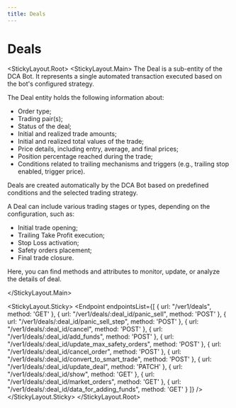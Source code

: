 ```yaml
---
title: Deals
---
```



# Deals

<StickyLayout.Root>
<StickyLayout.Main>
The Deal is a sub-entity of the DCA Bot. It represents a single automated transaction executed based on the bot's configured strategy.

The Deal entity holds the following information about:

* Order type;
* Trading pair(s);
* Status of the deal;
* Initial and realized trade amounts;
* Initial and realized total values of the trade;
* Price details, including entry, average, and final prices;
* Position percentage reached during the trade;
* Conditions related to trailing mechanisms and triggers (e.g., trailing stop enabled, trigger price).

Deals are created automatically by the DCA Bot based on predefined conditions and the selected trading strategy.

A Deal can include various trading stages or types, depending on the configuration, such as:

* Initial trade opening;
* Trailing Take Profit execution;
* Stop Loss activation;
* Safety orders placement;
* Final trade closure.

Here, you can find methods and attributes to monitor, update, or analyze the details of deal.

</StickyLayout.Main>

<StickyLayout.Sticky>
<Endpoint
  endpointsList={[
    {
      url: "/ver1/deals",
      method: 'GET'
    },
    {
      url: "/ver1/deals/:deal_id/panic_sell",
      method: 'POST'
    },
    {
      url: "/ver1/deals/:deal_id/panic_sell_step",
      method: 'POST'
    },
     {
      url: "/ver1/deals/:deal_id/cancel",
      method: 'POST'
    },
    {
      url: "/ver1/deals/:deal_id/add_funds",
      method: 'POST'
    },
     {
      url: "/ver1/deals/:deal_id/update_max_safety_orders",
      method: 'POST'
    },
    {
      url: "/ver1/deals/:deal_id/cancel_order",
      method: 'POST'
    },
    {
      url: "/ver1/deals/:deal_id/convert_to_smart_trade",
      method: 'POST'
    },
    {
      url: "/ver1/deals/:deal_id/update_deal",
      method: 'PATCH'
    },
    {
      url: "/ver1/deals/:deal_id/show",
      method: 'GET'
    },
     {
      url: "/ver1/deals/:deal_id/market_orders",
      method: 'GET'
    },
    {
      url: "/ver1/deals/:deal_id/data_for_adding_funds",
      method: 'GET'
    }
  ]}
/>
</StickyLayout.Sticky>
</StickyLayout.Root>